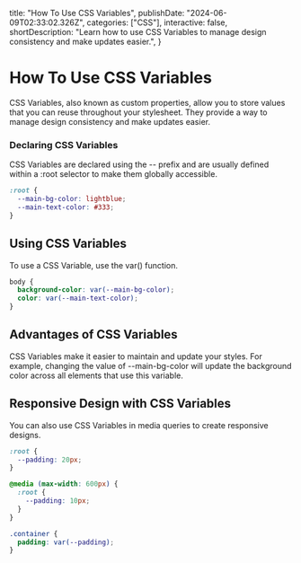   title: "How To Use CSS Variables",
  publishDate: "2024-06-09T02:33:02.326Z",
  categories: ["CSS"],
  interactive: false,
  shortDescription: "Learn how to use CSS Variables to manage design consistency and make updates easier.",
}

# How To Use CSS Variables

CSS Variables, also known as custom properties, allow you to store values that you can reuse throughout your stylesheet. They provide a way to manage design consistency and make updates easier.

### Declaring CSS Variables

CSS Variables are declared using the -- prefix and are usually defined within a :root selector to make them globally accessible.

```css
:root {
  --main-bg-color: lightblue;
  --main-text-color: #333;
}
```

## Using CSS Variables

To use a CSS Variable, use the var() function.

```css
body {
  background-color: var(--main-bg-color);
  color: var(--main-text-color);
}
```

## Advantages of CSS Variables

CSS Variables make it easier to maintain and update your styles. For example, changing the value of --main-bg-color will update the background color across all elements that use this variable.

## Responsive Design with CSS Variables

You can also use CSS Variables in media queries to create responsive designs.

```css
:root {
  --padding: 20px;
}

@media (max-width: 600px) {
  :root {
    --padding: 10px;
  }
}

.container {
  padding: var(--padding);
}
```
